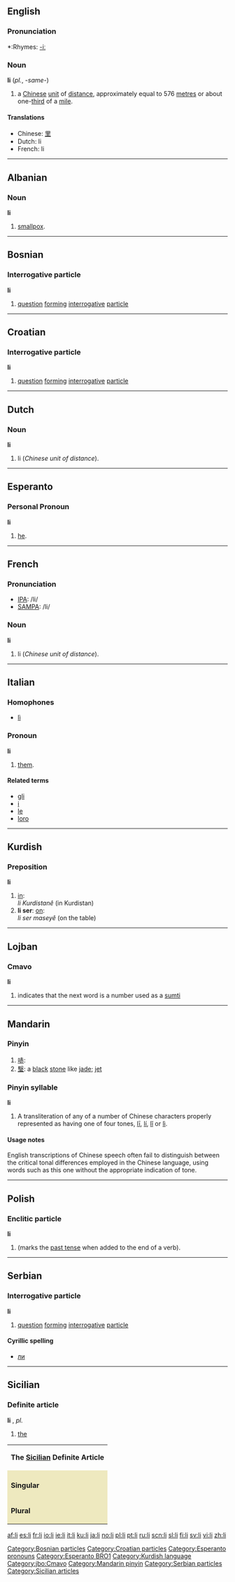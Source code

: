{{see|Li|LI|lī|lí|lǐ|lì}}
{{rfc|Definite article unknown/invalid header}}
==English==

===Pronunciation===
*:Rhymes: [[Rhymes:English:-iː|-iː]]

===Noun===
'''li''' (''pl.'', -''same''-)

# a [[Chinese]] [[unit]] of [[distance]], approximately equal to 576 [[metre]]s or about one-[[third]] of a [[mile]].

====Translations====
*Chinese: [[里]]
*Dutch: li
*French: li {{m}}

----

==Albanian==

===Noun===
'''li''' {{f}}

# [[smallpox]].

----

==Bosnian==

===Interrogative particle===
'''li'''
# [[question]] [[forming]] [[interrogative]] [[particle]]

[[Category:Bosnian particles]]

----

==Croatian==

===Interrogative particle===
'''li'''
# [[question]] [[forming]] [[interrogative]] [[particle]]

[[Category:Croatian particles]]

----

==Dutch==

===Noun===
'''li'''

# li (''Chinese unit of distance'').

----

==Esperanto==

===Personal Pronoun===
'''li'''
# [[he]].

[[Category:Esperanto pronouns]]
[[Category:Esperanto BRO1]]

----

==French==

===Pronunciation===
*[[w:IPA|IPA]]: /li/
*[[w:SAMPA|SAMPA]]: /li/

===Noun===
'''li''' {{m}}

# li (''Chinese unit of distance'').

----

==Italian==

===Homophones===
*[[lì]]

===Pronoun===
'''li'''

# [[them]].

====Related terms====
*[[gli]]
*[[i#Italian|i]]
*[[le#Italian|le]]
*[[loro]]

----

==Kurdish==

===Preposition===
'''li'''

# [[in]]: <br>''li Kurdistanê'' (in Kurdistan)
# '''li ser''': [[on]]: <br>''li ser maseyê'' (on the table)

[[Category:Kurdish language]]

----

==Lojban==

===Cmavo===
'''li'''

# indicates that the next word is a number used as a [[sumti]]

[[Category:jbo:Cmavo]]

----

==Mandarin==

===Pinyin===
{{cmn-alt-pinyin|li|li0|li5}}

# [[哧]]:
# [[瑿]]: a [[black]] [[stone]] like [[jade]]; [[jet]]

===Pinyin syllable===
'''li'''

# A transliteration of any of a number of Chinese characters properly represented as having one of four tones, [[lī]], [[lí]], [[lǐ]] or [[lì]].

====Usage notes====
English transcriptions of Chinese speech often fail to distinguish between the critical tonal differences employed in the Chinese language, using words such as this one without the appropriate indication of tone.

[[Category:Mandarin pinyin]]

----

==Polish==

===Enclitic particle===
'''li'''
# (marks the [[past tense]] when added to the end of a verb).

----

==Serbian==

===Interrogative particle===
'''li'''
# [[question]] [[forming]] [[interrogative]] [[particle]]

====Cyrillic spelling====
*[[ли#Serbian|ли]]

[[Category:Serbian particles]]

----

==Sicilian==

===Definite article===
'''li''' {{m}}, {{f}} ''pl.''
# [[the]]

{|style="background-color:#FFFAFA; color: #8B795E; text-align:center; border: 1px solid #EEE9BF; font-size:11px; line-height:14px; font-stretch:extra-expanded;" cellpadding="3" cellspacing="1"
|- style="background-color:#EEE9BF; "
|colspan=3|'''The [[Sicilian]] Definite Article'''
|-
|colspan=1 style="background-color:#EEE9BF;"|
|colspan=1 style="background-color:#EEE9BF;"|'''Masculine'''
|colspan=1 style="background-color:#EEE9BF;"|'''Feminine'''
|-
|colspan=1 style="background-color:#EEE9BF;"|'''Singular'''
| [[lu#Sicilian|lu]], [[û#Sicilian|û]]
| [[la#Sicilian|la]], [[â#Sicilian|â]]
|-
|colspan=1 style="background-color:#EEE9BF;"|'''Plural'''
| [[li]], [[î#Sicilian|î]]
| [[li]], [[î#Sicilian|î]]
|}

[[Category:Sicilian articles]]

[[af:li]]
[[es:li]]
[[fr:li]]
[[io:li]]
[[ie:li]]
[[it:li]]
[[ku:li]]
[[ja:li]]
[[no:li]]
[[pl:li]]
[[pt:li]]
[[ru:li]]
[[scn:li]]
[[sl:li]]
[[fi:li]]
[[sv:li]]
[[vi:li]]
[[zh:li]]